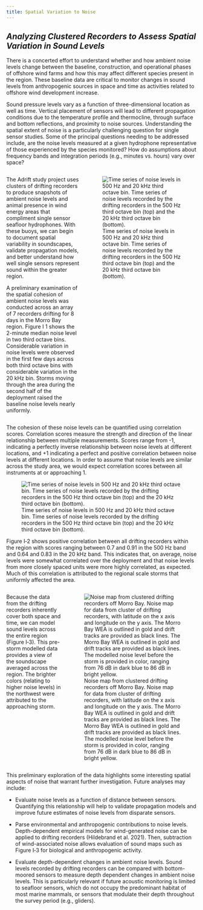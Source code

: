 ```yaml
---
title: Spatial Variation to Noise 
---
```

## *Analyzing Clustered Recorders to Assess Spatial Variation in Sound Levels*
There is a concerted effort to understand whether and how ambient noise levels change between the baseline, construction, and operational phases of offshore wind farms and how this may affect different species present in the region. These baseline data are critical to monitor changes in sound levels from anthropogenic sources in space and time as activities related to offshore wind development increase.

Sound pressure levels vary as a function of three-dimensional location as well as time. Vertical placement of sensors will lead to different propagation conditions due to the temperature profile and thermocline, through surface and bottom reflections, and proximity to noise sources. Understanding the spatial extent of noise is a particularly challenging question for single sensor studies. Some of the principal questions needing to be addressed include, are the noise levels measured at a given hydrophone representative of those experienced by the species monitored? How do assumptions about frequency bands and integration periods (e.g., minutes vs. hours) vary over space?

::: columns
::: {.column width="40%"}

The Adrift study project uses clusters of drifting recorders to produce snapshots of ambient noise levels and animal presence in wind energy areas that compliment single sensor seafloor hydrophones. With these buoys, we can begin to document spatial variability in soundscapes, validate propagation models, and better understand how well single sensors represent sound within the greater region.

A preliminary examination of the spatial cohesion of ambient noise levels was conducted across an array of 7 recorders drifting for 8 days in the Morro Bay region. Figure I 1 shows the 2-minute median noise level in two third octave bins. Considerable variation in noise levels were observed in the first few days across both third octave bins with considerable variation in the 20 kHz bin. Storms moving through the area during the second half of the deployment raised the baseline noise levels nearly uniformly.

::: 
::: {.column width="60%"}

![Time series of noise levels in 500 Hz and 20 kHz third octave bin. Time series of noise levels recorded by the drifting recorders in the 500 Hz third octave bin (top) and the 20 kHz third octave bin (bottom).](images/ADRIFT_Apendix_SptlNoiseTimeseries-01.png){#fig-ADRIFT_Apendix_SptlNoiseTimeseries fig-alt="Time series of noise levels for the 500 Hz third octave bin (top) and the 20 kHz third octave bin (bottom), with noise levels on the y axis and time on the x axis. Noise levels for each drifting recorder in the cluster are shown in a different color. There is variation in the noise levels in the first few days, especially in the 20 kHz bin. The timing of this highly variable noise occurs as a large storm was moving through the area."}

:::
:::

The cohesion of these noise levels can be quantified using correlation scores. Correlation scores measure the strength and direction of the linear relationship between multiple measurements. Scores range from -1, indicating a perfectly inverse relationship between noise levels at different locations, and +1 indicating a perfect and positive correlation between noise levels at different locations. In order to assume that noise levels are similar across the study area, we would expect correlation scores between all instruments at or approaching 1.

![Time series of noise levels in 500 Hz and 20 kHz third octave bin. Time series of noise levels recorded by the drifting recorders in the 500 Hz third octave bin (top) and the 20 kHz third octave bin (bottom).](images/ADRIFT_Apendix_SptlNoiseCorr.png){#fig-ADRIFT_Apendix_SptlNoiseCorr fig-alt="Time series of noise levels for the 500 Hz third octave bin (top) and the 20 kHz third octave bin (bottom), with noise levels on the y axis and time on the x axis. Noise levels for each drifting recorder in the cluster are shown in a different color. There is variation in the noise levels in the first few days, especially in the 20 kHz bin. The timing of this highly variable noise occurs as a large storm was moving through the area."}

Figure I‑2 shows positive correlation between all drifting recorders within the region with scores ranging between 0.7 and 0.91 in the 500 Hz band and 0.64 and 0.83 in the 20 kHz band. This indicates that, on average, noise levels were somewhat correlated over the deployment and that noise levels from more closely spaced units were more highly correlated, as expected. Much of this correlation is attributed to the regional scale storms that uniformly affected the area.

::: columns
::: {.column width="30%"}
Because the data from the drifting recorders inherently cover both space and time, we can model sound levels across the entire region (Figure I‑3). This pre-storm modelled data provides a view of the soundscape averaged across the region. The brighter colors (relating to higher noise levels) in the northwest were attributed to the approaching storm.

::: 
::: {.column width="70%"}

![Noise map from clustered drifting recorders off Morro Bay. Noise map for data from cluster of drifting recorders, with latitude on the x axis and longitude on the y axis. The Morro Bay WEA is outlined in gold and drift tracks are provided as black lines. The Morro Bay WEA is outlined in gold and drift tracks are provided as black lines. The modelled noise level before the storm is provided in color, ranging from 76 dB in dark blue to 86 dB in bright yellow.](images/ADRIFT_Apendix_StormNoise.png){#fig-ADRIFT_Apendix_StormNoise fig-alt="Noise map for data from cluster of drifting recorders, with latitude on the x axis and longitude on the y axis. Drift tracks are provided as black lines, and the modelled noise level before the storm is provided in color, ranging from 76 dB in dark blue to 86 dB in bright yellow. This pre-storm modelled data provides a view of the soundscape averaged across the region. The brighter colors (relating to higher noise levels) in the northwest were attributed to the approaching storm."}
:::
:::

This preliminary exploration of the data highlights some interesting spatial aspects of noise that warrant further investigation. Future analyses may include:

-   Evaluate noise levels as a function of distance between sensors. Quantifying this relationship will help to validate propagation models and improve future estimates of noise levels from disparate sensors.

-   Parse environmental and anthropogenic contributions to noise levels. Depth-dependent empirical models for wind-generated noise can be applied to drifting recorders (Hildebrand et al. 2021). Then, subtraction of wind-associated noise allows evaluation of sound maps such as Figure I‑3 for biological and anthropogenic activity.

-   Evaluate depth-dependent changes in ambient noise levels. Sound levels recorded by drifting recorders can be compared with bottom-moored sensors to measure depth dependent changes in ambient noise levels. This is particularly relevant if future acoustic monitoring is limited to seafloor sensors, which do not occupy the predominant habitat of most marine mammals, or sensors that modulate their depth throughout the survey period (e.g., gliders).
